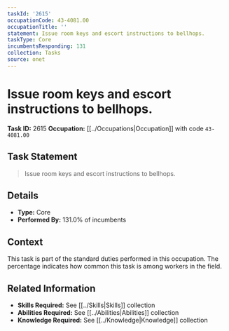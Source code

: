 ```yaml
---
taskId: '2615'
occupationCode: 43-4081.00
occupationTitle: ''
statement: Issue room keys and escort instructions to bellhops.
taskType: Core
incumbentsResponding: 131
collection: Tasks
source: onet
---
```

# Issue room keys and escort instructions to bellhops.

**Task ID:** 2615
**Occupation:** [[../Occupations|Occupation]] with code `43-4081.00`

## Task Statement

> Issue room keys and escort instructions to bellhops.

## Details

- **Type:** Core
- **Performed By:** 131.0% of incumbents

## Context

This task is part of the standard duties performed in this occupation. The percentage indicates how common this task is among workers in the field.

## Related Information

- **Skills Required:** See [[../Skills|Skills]] collection
- **Abilities Required:** See [[../Abilities|Abilities]] collection
- **Knowledge Required:** See [[../Knowledge|Knowledge]] collection
